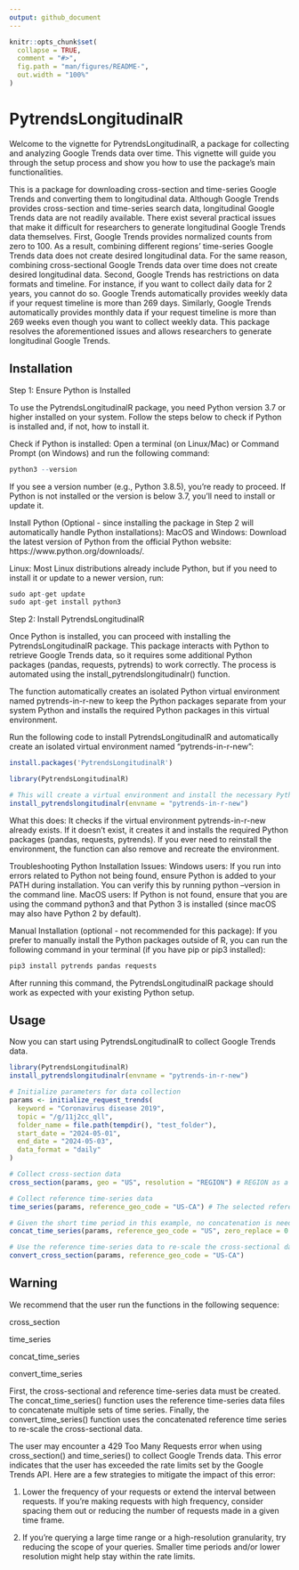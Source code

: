 ```yaml
---
output: github_document
---
```


<!-- README.md is generated from README.Rmd. Please edit that file -->

```r
knitr::opts_chunk$set(
  collapse = TRUE,
  comment = "#>",
  fig.path = "man/figures/README-",
  out.width = "100%"
)
```

# PytrendsLongitudinalR

<!-- badges: start -->
<!-- badges: end -->

Welcome to the vignette for PytrendsLongitudinalR, a package for collecting and analyzing Google Trends data over time. This vignette will guide you through the setup process and show you how to use the package's main functionalities.

This is a package for downloading cross-section and time-series Google Trends and converting them to longitudinal data.
Although Google Trends provides cross-section and time-series search data, longitudinal Google Trends data are not readily available. There exist several practical issues that make it difficult for researchers to generate longitudinal Google Trends data themselves. First, Google Trends provides normalized counts from zero to 100. As a result, combining different regions' time-series Google Trends data does not create desired longitudinal data. For the same reason, combining cross-sectional Google Trends data over time does not create desired longitudinal data. Second, Google Trends has restrictions on data formats and timeline. For instance, if you want to collect daily data for 2 years, you cannot do so. Google Trends automatically provides weekly data if your request timeline is more than 269 days. Similarly, Google Trends automatically provides monthly data if your request timeline is more than 269 weeks even though you want to collect weekly data.
This package resolves the aforementioned issues and allows researchers to generate longitudinal Google Trends.

## Installation

Step 1: Ensure Python is Installed

To use the PytrendsLongitudinalR package, you need Python version 3.7 or higher installed on your system. Follow the steps below to check if Python is installed and, if not, how to install it.

Check if Python is installed:
Open a terminal (on Linux/Mac) or Command Prompt (on Windows) and run the following command:

```r

python3 --version

```

If you see a version number (e.g., Python 3.8.5), you’re ready to proceed.
If Python is not installed or the version is below 3.7, you’ll need to install or update it.

Install Python (Optional - since installing the package in Step 2 will automatically handle Python installations):
MacOS and Windows: Download the latest version of Python from the official Python website: https://www.python.org/downloads/. 

Linux: Most Linux distributions already include Python, but if you need to install it or update to a newer version, run:
```r

sudo apt-get update
sudo apt-get install python3

```

Step 2: Install PytrendsLongitudinalR

Once Python is installed, you can proceed with installing the PytrendsLongitudinalR package. This package interacts with Python to retrieve Google Trends data, so it requires some additional Python packages (pandas, requests, pytrends)  to work correctly. The process is automated using the install_pytrendslongitudinalr() function.

The function automatically creates an isolated Python virtual environment named pytrends-in-r-new to keep the Python packages separate from your system Python and installs the required Python packages in this virtual environment.

Run the following code to install PytrendsLongitudinalR and automatically create an isolated virtual environment named “pytrends-in-r-new”:
```r

install.packages('PytrendsLongitudinalR')

library(PytrendsLongitudinalR)

# This will create a virtual environment and install the necessary Python packages in the virtual environment
install_pytrendslongitudinalr(envname = "pytrends-in-r-new")

```


What this does:
It checks if the virtual environment pytrends-in-r-new already exists.
If it doesn’t exist, it creates it and installs the required Python packages (pandas, requests, pytrends).
If you ever need to reinstall the environment, the function can also remove and recreate the environment.

Troubleshooting Python Installation Issues:
Windows users: If you run into errors related to Python not being found, ensure Python is added to your PATH during installation. You can verify this by running python --version in the command line.
MacOS users: If Python is not found, ensure that you are using the command python3 and that Python 3 is installed (since macOS may also have Python 2 by default).


Manual Installation (optional - not recommended for this package): If you prefer to manually install the Python packages outside of R, you can run the following command in your terminal (if you have pip or pip3 installed):
```r

pip3 install pytrends pandas requests

```


After running this command, the PytrendsLongitudinalR package should work as expected with your existing Python setup.


## Usage

Now you can start using PytrendsLongitudinalR to collect Google Trends data.
```r
library(PytrendsLongitudinalR)
install_pytrendslongitudinalr(envname = "pytrends-in-r-new")

# Initialize parameters for data collection
params <- initialize_request_trends(
  keyword = "Coronavirus disease 2019",
  topic = "/g/11j2cc_qll",
  folder_name = file.path(tempdir(), "test_folder"),
  start_date = "2024-05-01",
  end_date = "2024-05-03",
  data_format = "daily"
)

# Collect cross-section data
cross_section(params, geo = "US", resolution = "REGION") # REGION as a resolution is a sub-region of US in this example, and it indicates US states.

# Collect reference time-series data
time_series(params, reference_geo_code = "US-CA") # The selected reference is California and its Google Trends Geo is 'US-CA'.

# Given the short time period in this example, no concatenation is needed.
concat_time_series(params, reference_geo_code = "US", zero_replace = 0.1) # Error occurs because given period is less than 269 days, concatenation is unnecessary. You can move to convert_cross_section() without any problems.

# Use the reference time-series data to re-scale the cross-sectional data. 
convert_cross_section(params, reference_geo_code = "US-CA")
```

## Warning
We recommend that the user run the functions in the following sequence:

cross_section

time_series

concat_time_series

convert_time_series

First, the cross-sectional and reference time-series data must be created. The concat_time_series() function uses the reference time-series data files to concatenate multiple sets of time series. Finally, the convert_time_series() function uses the concatenated reference time series to re-scale the cross-sectional data. 

The user may encounter a 429 Too Many Requests error when using cross_section() and time_series() to collect Google Trends data. This error indicates that the user has exceeded the rate limits set by the Google Trends API.
Here are a few strategies to mitigate the impact of this error:

1) Lower the frequency of your requests or extend the interval between requests. If you're making requests with high frequency, consider spacing them out or reducing the number of requests made in a given time frame.

2) If you're querying a large time range or a high-resolution granularity, try reducing the scope of your queries. Smaller time periods and/or lower resolution might help stay within the rate limits.


